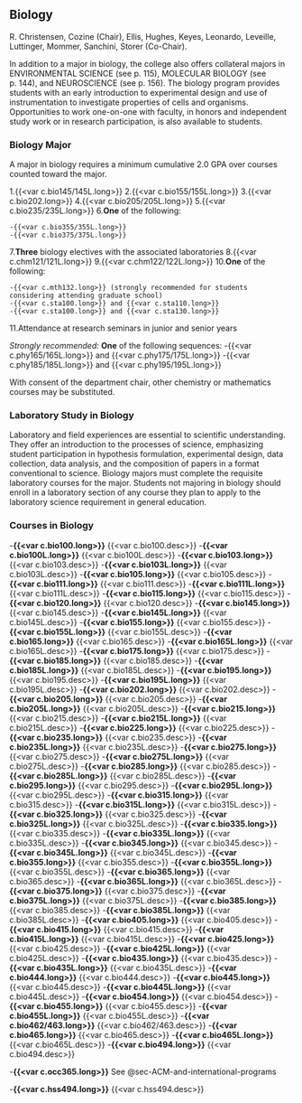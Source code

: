 ## Biology

R. Christensen, Cozine (Chair), Ellis, Hughes, Keyes, Leonardo, Leveille, Luttinger, Mommer, Sanchini, Storer (Co-Chair). 

In addition to a major in biology, the college also offers collateral majors in ENVIRONMENTAL SCIENCE (see p. 115), MOLECULAR BIOLOGY (see p. 144), and NEUROSCIENCE (see p. 156). The biology program provides students with an early introduction to experimental design and use of instrumentation to investigate properties of cells and organisms. Opportunities to work one-on-one with faculty, in honors and independent study work or in research participation, is also available to students.

### Biology Major

A major in biology requires a minimum cumulative 2.0 GPA over courses counted toward the major.

1.{{<var c.bio145/145L.long>}}
2.{{<var c.bio155/155L.long>}}
3.{{<var c.bio202.long>}}
4.{{<var c.bio205/205L.long>}}
5.{{<var c.bio235/235L.long>}}
6.**One** of the following:

    -{{<var c.bio355/355L.long>}}
    -{{<var c.bio375/375L.long>}}

7.**Three** biology electives with the associated laboratories
8.{{<var c.chm121/121L.long>}}
9.{{<var c.chm122/122L.long>}}
10.**One** of the following:

    -{{<var c.mth132.long>}} (strongly recommended for students considering attending graduate school)
    -{{<var c.sta100.long>}} and {{<var c.sta110.long>}}
    -{{<var c.sta100.long>}} and {{<var c.sta130.long>}}

11.Attendance at research seminars in junior and senior years

*Strongly recommended:*
    **One** of the following sequences:
    -{{<var c.phy165/165L.long>}} and {{<var c.phy175/175L.long>}}
    -{{<var c.phy185/185L.long>}} and {{<var c.phy195/195L.long>}}

With consent of the department chair, other chemistry or mathematics courses may be substituted.

### Laboratory Study in Biology

Laboratory and field experiences are essential to scientific understanding. They offer an introduction to the processes of science, emphasizing student participation in hypothesis formulation, experimental design, data collection, data analysis, and the composition of papers in a format conventional to science. Biology majors must complete the requisite laboratory courses for the major. Students not majoring in biology should enroll in a laboratory section of any course they plan to apply to the laboratory science requirement in general education.

### Courses in Biology
-**{{<var c.bio100.long>}}**
{{<var c.bio100.desc>}}
-**{{<var c.bio100L.long>}}**
{{<var c.bio100L.desc>}}
-**{{<var c.bio103.long>}}**
{{<var c.bio103.desc>}}
-**{{<var c.bio103L.long>}}**
{{<var c.bio103L.desc>}}
-**{{<var c.bio105.long>}}**
{{<var c.bio105.desc>}}
-**{{<var c.bio111.long>}}**
{{<var c.bio111.desc>}}
-**{{<var c.bio111L.long>}}**
{{<var c.bio111L.desc>}}
-**{{<var c.bio115.long>}}**
{{<var c.bio115.desc>}}
-**{{<var c.bio120.long>}}**
{{<var c.bio120.desc>}}
-**{{<var c.bio145.long>}}**
{{<var c.bio145.desc>}}
-**{{<var c.bio145L.long>}}**
{{<var c.bio145L.desc>}}
-**{{<var c.bio155.long>}}**
{{<var c.bio155.desc>}}
-**{{<var c.bio155L.long>}}**
{{<var c.bio155L.desc>}}
-**{{<var c.bio165.long>}}**
{{<var c.bio165.desc>}}
-**{{<var c.bio165L.long>}}**
{{<var c.bio165L.desc>}}
-**{{<var c.bio175.long>}}**
{{<var c.bio175.desc>}}
-**{{<var c.bio185.long>}}**
{{<var c.bio185.desc>}}
-**{{<var c.bio185L.long>}}**
{{<var c.bio185L.desc>}}
-**{{<var c.bio195.long>}}**
{{<var c.bio195.desc>}}
-**{{<var c.bio195L.long>}}**
{{<var c.bio195L.desc>}}
-**{{<var c.bio202.long>}}**
{{<var c.bio202.desc>}}
-**{{<var c.bio205.long>}}**
{{<var c.bio205.desc>}}
-**{{<var c.bio205L.long>}}**
{{<var c.bio205L.desc>}}
-**{{<var c.bio215.long>}}**
{{<var c.bio215.desc>}}
-**{{<var c.bio215L.long>}}**
{{<var c.bio215L.desc>}}
-**{{<var c.bio225.long>}}**
{{<var c.bio225.desc>}}
-**{{<var c.bio235.long>}}**
{{<var c.bio235.desc>}}
-**{{<var c.bio235L.long>}}**
{{<var c.bio235L.desc>}}
-**{{<var c.bio275.long>}}**
{{<var c.bio275.desc>}}
-**{{<var c.bio275L.long>}}**
{{<var c.bio275L.desc>}}
-**{{<var c.bio285.long>}}**
{{<var c.bio285.desc>}}
-**{{<var c.bio285L.long>}}**
{{<var c.bio285L.desc>}}
-**{{<var c.bio295.long>}}**
{{<var c.bio295.desc>}}
-**{{<var c.bio295L.long>}}**
{{<var c.bio295L.desc>}}
-**{{<var c.bio315.long>}}**
{{<var c.bio315.desc>}}
-**{{<var c.bio315L.long>}}**
{{<var c.bio315L.desc>}}
-**{{<var c.bio325.long>}}**
{{<var c.bio325.desc>}}
-**{{<var c.bio325L.long>}}**
{{<var c.bio325L.desc>}}
-**{{<var c.bio335.long>}}**
{{<var c.bio335.desc>}}
-**{{<var c.bio335L.long>}}**
{{<var c.bio335L.desc>}}
-**{{<var c.bio345.long>}}**
{{<var c.bio345.desc>}}
-**{{<var c.bio345L.long>}}**
{{<var c.bio345L.desc>}}
-**{{<var c.bio355.long>}}**
{{<var c.bio355.desc>}}
-**{{<var c.bio355L.long>}}**
{{<var c.bio355L.desc>}}
-**{{<var c.bio365.long>}}**
{{<var c.bio365.desc>}}
-**{{<var c.bio365L.long>}}**
{{<var c.bio365L.desc>}}
-**{{<var c.bio375.long>}}**
{{<var c.bio375.desc>}}
-**{{<var c.bio375L.long>}}**
{{<var c.bio375L.desc>}}
-**{{<var c.bio385.long>}}**
{{<var c.bio385.desc>}}
-**{{<var c.bio385L.long>}}**
{{<var c.bio385L.desc>}}
-**{{<var c.bio405.long>}}**
{{<var c.bio405.desc>}}
-**{{<var c.bio415.long>}}**
{{<var c.bio415.desc>}}
-**{{<var c.bio415L.long>}}**
{{<var c.bio415L.desc>}}
-**{{<var c.bio425.long>}}**
{{<var c.bio425.desc>}}
-**{{<var c.bio425L.long>}}**
{{<var c.bio425L.desc>}}
-**{{<var c.bio435.long>}}**
{{<var c.bio435.desc>}}
-**{{<var c.bio435L.long>}}**
{{<var c.bio435L.desc>}}
-**{{<var c.bio444.long>}}**
{{<var c.bio444.desc>}}
-**{{<var c.bio445.long>}}**
{{<var c.bio445.desc>}}
-**{{<var c.bio445L.long>}}**
{{<var c.bio445L.desc>}}
-**{{<var c.bio454.long>}}**
{{<var c.bio454.desc>}}
-**{{<var c.bio455.long>}}**
{{<var c.bio455.desc>}}
-**{{<var c.bio455L.long>}}**
{{<var c.bio455L.desc>}}
-**{{<var c.bio462/463.long>}}**
{{<var c.bio462/463.desc>}}
-**{{<var c.bio465.long>}}**
{{<var c.bio465.desc>}}
-**{{<var c.bio465L.long>}}**
{{<var c.bio465L.desc>}}
-**{{<var c.bio494.long>}}**
{{<var c.bio494.desc>}}

-**{{<var c.occ365.long>}}**
See @sec-ACM-and-international-programs

-**{{<var c.hss494.long>}}**
{{<var c.hss494.desc>}}

